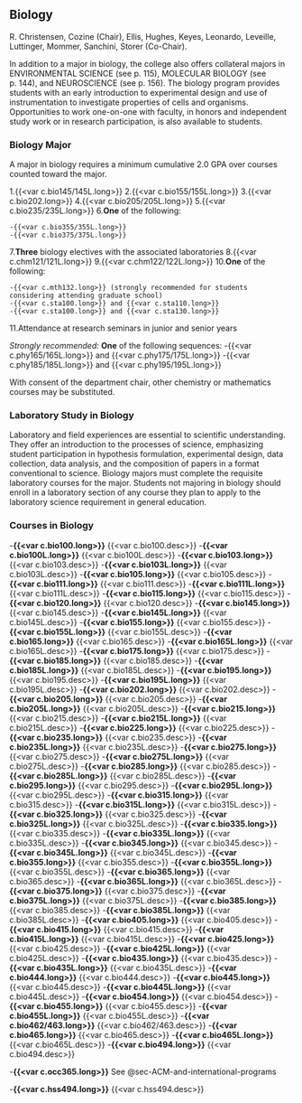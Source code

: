 ## Biology

R. Christensen, Cozine (Chair), Ellis, Hughes, Keyes, Leonardo, Leveille, Luttinger, Mommer, Sanchini, Storer (Co-Chair). 

In addition to a major in biology, the college also offers collateral majors in ENVIRONMENTAL SCIENCE (see p. 115), MOLECULAR BIOLOGY (see p. 144), and NEUROSCIENCE (see p. 156). The biology program provides students with an early introduction to experimental design and use of instrumentation to investigate properties of cells and organisms. Opportunities to work one-on-one with faculty, in honors and independent study work or in research participation, is also available to students.

### Biology Major

A major in biology requires a minimum cumulative 2.0 GPA over courses counted toward the major.

1.{{<var c.bio145/145L.long>}}
2.{{<var c.bio155/155L.long>}}
3.{{<var c.bio202.long>}}
4.{{<var c.bio205/205L.long>}}
5.{{<var c.bio235/235L.long>}}
6.**One** of the following:

    -{{<var c.bio355/355L.long>}}
    -{{<var c.bio375/375L.long>}}

7.**Three** biology electives with the associated laboratories
8.{{<var c.chm121/121L.long>}}
9.{{<var c.chm122/122L.long>}}
10.**One** of the following:

    -{{<var c.mth132.long>}} (strongly recommended for students considering attending graduate school)
    -{{<var c.sta100.long>}} and {{<var c.sta110.long>}}
    -{{<var c.sta100.long>}} and {{<var c.sta130.long>}}

11.Attendance at research seminars in junior and senior years

*Strongly recommended:*
    **One** of the following sequences:
    -{{<var c.phy165/165L.long>}} and {{<var c.phy175/175L.long>}}
    -{{<var c.phy185/185L.long>}} and {{<var c.phy195/195L.long>}}

With consent of the department chair, other chemistry or mathematics courses may be substituted.

### Laboratory Study in Biology

Laboratory and field experiences are essential to scientific understanding. They offer an introduction to the processes of science, emphasizing student participation in hypothesis formulation, experimental design, data collection, data analysis, and the composition of papers in a format conventional to science. Biology majors must complete the requisite laboratory courses for the major. Students not majoring in biology should enroll in a laboratory section of any course they plan to apply to the laboratory science requirement in general education.

### Courses in Biology
-**{{<var c.bio100.long>}}**
{{<var c.bio100.desc>}}
-**{{<var c.bio100L.long>}}**
{{<var c.bio100L.desc>}}
-**{{<var c.bio103.long>}}**
{{<var c.bio103.desc>}}
-**{{<var c.bio103L.long>}}**
{{<var c.bio103L.desc>}}
-**{{<var c.bio105.long>}}**
{{<var c.bio105.desc>}}
-**{{<var c.bio111.long>}}**
{{<var c.bio111.desc>}}
-**{{<var c.bio111L.long>}}**
{{<var c.bio111L.desc>}}
-**{{<var c.bio115.long>}}**
{{<var c.bio115.desc>}}
-**{{<var c.bio120.long>}}**
{{<var c.bio120.desc>}}
-**{{<var c.bio145.long>}}**
{{<var c.bio145.desc>}}
-**{{<var c.bio145L.long>}}**
{{<var c.bio145L.desc>}}
-**{{<var c.bio155.long>}}**
{{<var c.bio155.desc>}}
-**{{<var c.bio155L.long>}}**
{{<var c.bio155L.desc>}}
-**{{<var c.bio165.long>}}**
{{<var c.bio165.desc>}}
-**{{<var c.bio165L.long>}}**
{{<var c.bio165L.desc>}}
-**{{<var c.bio175.long>}}**
{{<var c.bio175.desc>}}
-**{{<var c.bio185.long>}}**
{{<var c.bio185.desc>}}
-**{{<var c.bio185L.long>}}**
{{<var c.bio185L.desc>}}
-**{{<var c.bio195.long>}}**
{{<var c.bio195.desc>}}
-**{{<var c.bio195L.long>}}**
{{<var c.bio195L.desc>}}
-**{{<var c.bio202.long>}}**
{{<var c.bio202.desc>}}
-**{{<var c.bio205.long>}}**
{{<var c.bio205.desc>}}
-**{{<var c.bio205L.long>}}**
{{<var c.bio205L.desc>}}
-**{{<var c.bio215.long>}}**
{{<var c.bio215.desc>}}
-**{{<var c.bio215L.long>}}**
{{<var c.bio215L.desc>}}
-**{{<var c.bio225.long>}}**
{{<var c.bio225.desc>}}
-**{{<var c.bio235.long>}}**
{{<var c.bio235.desc>}}
-**{{<var c.bio235L.long>}}**
{{<var c.bio235L.desc>}}
-**{{<var c.bio275.long>}}**
{{<var c.bio275.desc>}}
-**{{<var c.bio275L.long>}}**
{{<var c.bio275L.desc>}}
-**{{<var c.bio285.long>}}**
{{<var c.bio285.desc>}}
-**{{<var c.bio285L.long>}}**
{{<var c.bio285L.desc>}}
-**{{<var c.bio295.long>}}**
{{<var c.bio295.desc>}}
-**{{<var c.bio295L.long>}}**
{{<var c.bio295L.desc>}}
-**{{<var c.bio315.long>}}**
{{<var c.bio315.desc>}}
-**{{<var c.bio315L.long>}}**
{{<var c.bio315L.desc>}}
-**{{<var c.bio325.long>}}**
{{<var c.bio325.desc>}}
-**{{<var c.bio325L.long>}}**
{{<var c.bio325L.desc>}}
-**{{<var c.bio335.long>}}**
{{<var c.bio335.desc>}}
-**{{<var c.bio335L.long>}}**
{{<var c.bio335L.desc>}}
-**{{<var c.bio345.long>}}**
{{<var c.bio345.desc>}}
-**{{<var c.bio345L.long>}}**
{{<var c.bio345L.desc>}}
-**{{<var c.bio355.long>}}**
{{<var c.bio355.desc>}}
-**{{<var c.bio355L.long>}}**
{{<var c.bio355L.desc>}}
-**{{<var c.bio365.long>}}**
{{<var c.bio365.desc>}}
-**{{<var c.bio365L.long>}}**
{{<var c.bio365L.desc>}}
-**{{<var c.bio375.long>}}**
{{<var c.bio375.desc>}}
-**{{<var c.bio375L.long>}}**
{{<var c.bio375L.desc>}}
-**{{<var c.bio385.long>}}**
{{<var c.bio385.desc>}}
-**{{<var c.bio385L.long>}}**
{{<var c.bio385L.desc>}}
-**{{<var c.bio405.long>}}**
{{<var c.bio405.desc>}}
-**{{<var c.bio415.long>}}**
{{<var c.bio415.desc>}}
-**{{<var c.bio415L.long>}}**
{{<var c.bio415L.desc>}}
-**{{<var c.bio425.long>}}**
{{<var c.bio425.desc>}}
-**{{<var c.bio425L.long>}}**
{{<var c.bio425L.desc>}}
-**{{<var c.bio435.long>}}**
{{<var c.bio435.desc>}}
-**{{<var c.bio435L.long>}}**
{{<var c.bio435L.desc>}}
-**{{<var c.bio444.long>}}**
{{<var c.bio444.desc>}}
-**{{<var c.bio445.long>}}**
{{<var c.bio445.desc>}}
-**{{<var c.bio445L.long>}}**
{{<var c.bio445L.desc>}}
-**{{<var c.bio454.long>}}**
{{<var c.bio454.desc>}}
-**{{<var c.bio455.long>}}**
{{<var c.bio455.desc>}}
-**{{<var c.bio455L.long>}}**
{{<var c.bio455L.desc>}}
-**{{<var c.bio462/463.long>}}**
{{<var c.bio462/463.desc>}}
-**{{<var c.bio465.long>}}**
{{<var c.bio465.desc>}}
-**{{<var c.bio465L.long>}}**
{{<var c.bio465L.desc>}}
-**{{<var c.bio494.long>}}**
{{<var c.bio494.desc>}}

-**{{<var c.occ365.long>}}**
See @sec-ACM-and-international-programs

-**{{<var c.hss494.long>}}**
{{<var c.hss494.desc>}}

